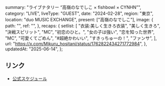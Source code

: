   summary: "ライブナタリー “高嶺のなでしこ × fishbowl × CYNHN”",
  category: "LIVE",
  liveType: "GUEST",
  date: "2024-02-28",
  region: "東京",
  location: "duo MUSIC EXCHANGE",
  present: ["高嶺のなでしこ"],
  image: {
    path: "",
    ref: "",
  },
  recaps: {
    setlist: [
      "衣装:美しく生きろ衣装",
      "美しく生きろ",
      "決戦スピリット",
      "MC",
      "初恋のひと。",
      "女の子は強い",
      "恋を知った世界",
      "MC",
      "可愛くてごめん",
      "#超絶かわいい",
      "すきっちゅーの！",
      "ファンサ",
    ],
    url: "https://x.com/Mikuru_hositani/status/1762822434271772984",
  },
  updatedAt: "2025-06-14",
};

## リンク

- [公式スケジュール](https://takanenonadeshiko.jp/?p=1718)
